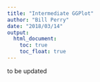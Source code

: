 ```yaml
---
title: "Intermediate GGPlot"
author: "Bill Perry"
date: "2018/03/14"
output:
  html_document:
    toc: true
    toc_float: true
---
```


to be updated
